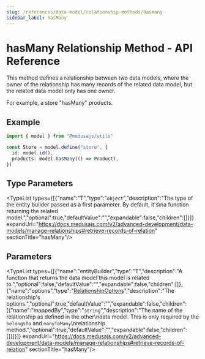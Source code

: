 ```yaml
---
slug: /references/data-model/relationship-methods/hasmany
sidebar_label: hasMany
---
```



# hasMany Relationship Method - API Reference

This method defines a relationship between two data models,
where the owner of the relationship has many records of the related
data model, but the related data model only has one owner.

For example, a store "hasMany" products.

## Example

```ts
import { model } from "@medusajs/utils"

const Store = model.define("store", {
  id: model.id(),
  products: model.hasMany(() => Product),
})
```

## Type Parameters

<TypeList types={[{"name":"T","type":"`object`","description":"The type of the entity builder passed as a first parameter. By default, it's\na function returning the related model.","optional":true,"defaultValue":"","expandable":false,"children":[]}]} expandUrl="https://docs.medusajs.com/v2/advanced-development/data-models/manage-relationships#retrieve-records-of-relation" sectionTitle="hasMany"/>

## Parameters

<TypeList types={[{"name":"entityBuilder","type":"T","description":"A function that returns the data model this model is related to.","optional":false,"defaultValue":"","expandable":false,"children":[]},{"name":"options","type":"[RelationshipOptions](../../../../types/DmlTypes/types/types.DmlTypes.RelationshipOptions/page.mdx)","description":"The relationship's options.","optional":true,"defaultValue":"","expandable":false,"children":[{"name":"mappedBy","type":"`string`","description":"The name of the relationship as defined in the other\ndata model. This is only required by the `belongsTo` and `manyToMany`\nrelationship method.","optional":true,"defaultValue":"","expandable":false,"children":[]}]}]} expandUrl="https://docs.medusajs.com/v2/advanced-development/data-models/manage-relationships#retrieve-records-of-relation" sectionTitle="hasMany"/>
